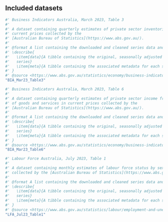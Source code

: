 ## Included datasets

```r
#' Business Indicators Australia, March 2023, Table 3
#' 
#' A dataset containing quarterly estimates of private sector inventories in
#' current prices collected by the
#' [Australian Bureau of Statistics](https://www.abs.gov.au/).
#'
#' @format A list containing the downloaded and cleaned series data and metadata
#' \describe{
#'   \item{data}{A tibble containing the original, seasonally adjusted and trend
#'   series}
#'   \item{meta}{A tibble containing the associated metadata for each series}
#' }
#' @source <https://www.abs.gov.au/statistics/economy/business-indicators/business-indicators-australia/mar-2023#data-downloads>
"BIA_Mar23_Table3"
```

```r
#' Business Indicators Australia, March 2023, Table 6
#' 
#' A dataset containing quarterly estimates of private sector income from sales
#' of goods and services in current prices collected by the
#' [Australian Bureau of Statistics](https://www.abs.gov.au/).
#'
#' @format A list containing the downloaded and cleaned series data and metadata
#' \describe{
#'   \item{data}{A tibble containing the original, seasonally adjusted and trend
#'   series}
#'   \item{meta}{A tibble containing the associated metadata for each series}
#' }
#' @source <https://www.abs.gov.au/statistics/economy/business-indicators/business-indicators-australia/mar-2023#data-downloads>
"BIA_Mar23_Table6"
```

```r
#' Labour Force Australia, July 2023, Table 1
#' 
#' A dataset containing monthly estimates of labour force status by sex
#' collected by the [Australian Bureau of Statistics](https://www.abs.gov.au/).
#'
#' @format A list containing the downloaded and cleaned series data and metadata
#' \describe{
#'   \item{data}{A tibble containing the original, seasonally adjusted and trend
#'   series}
#'   \item{meta}{A tibble containing the associated metadata for each series}
#' }
#' @source <https://www.abs.gov.au/statistics/labour/employment-and-unemployment/labour-force-australia/jul-2023#data-downloadss>
"LFA_Jul23_Table1"
```